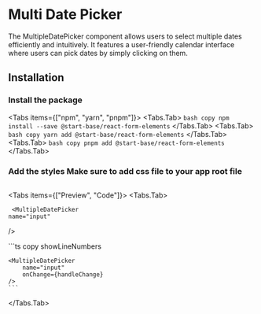 
# Multi Date Picker

The MultipleDatePicker component allows users to select multiple dates efficiently and intuitively. It features a user-friendly calendar interface where users can pick dates by simply clicking on them.

<ApiReferenceButton path="form-multipledatepicker--docs" />

## Installation

<Steps>

### Install the package

<Tabs items={["npm", "yarn", "pnpm"]}>
  <Tabs.Tab>
    ``` bash copy npm install --save @start-base/react-form-elements ```
  </Tabs.Tab>
  <Tabs.Tab>
    ``` bash copy yarn add @start-base/react-form-elements ```
  </Tabs.Tab>
  <Tabs.Tab>
    ``` bash copy pnpm add @start-base/react-form-elements ```
  </Tabs.Tab>
</Tabs>
### Add the styles Make sure to add css file to your app root file

```tsx copy
```

</Steps>

<Tabs items={["Preview", "Code"]}>
  <Tabs.Tab>
  <Preview height="800px">

     <MultipleDatePicker
    name="input"

/>

  </Preview>
  </Tabs.Tab>
  <Tabs.Tab>
    ```ts copy showLineNumbers

    <MultipleDatePicker
        name="input"
        onChange={handleChange}
    />
    ```

  </Tabs.Tab>
</Tabs>
